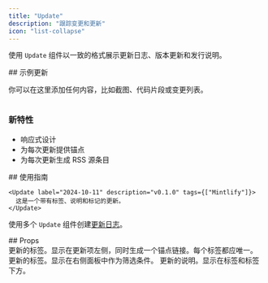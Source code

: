 ```yaml
---
title: "Update"
description: "跟踪变更和更新"
icon: "list-collapse"
---
```


使用 `Update` 组件以一致的格式展示更新日志、版本更新和发行说明。

<Update label="示例" description="v0.1.1">
  ## 示例更新

  你可以在这里添加任何内容，比如截图、代码片段或变更列表。

  <Frame>
    <img className="block" src="https://mintlify-assets.b-cdn.net/hero-light.png" alt="" />
  </Frame>

  ### 新特性

  * 响应式设计
  * 为每次更新提供锚点
  * 为每次更新生成 RSS 源条目
</Update>

<div id="how-to-use">
  ## 使用指南
</div>

```mdx Update example
<Update label="2024-10-11" description="v0.1.0" tags={["Mintlify"]}>
  这是一个带有标签、说明和标记的更新。
</Update>
```

使用多个 `Update` 组件创建[更新日志](/zh/guides/changelogs)。

<div id="props">
  ## Props
</div>

<ResponseField name="label" type="string" required>
  更新的标签。显示在更新项左侧，同时生成一个锚点链接。每个标签都应唯一。
</ResponseField>

<ResponseField name="tags" type="string[]">
  更新的标签。显示在右侧面板中作为筛选条件。
</ResponseField>

<ResponseField name="description" type="string">
  更新的说明。显示在标签和标签下方。
</ResponseField>

